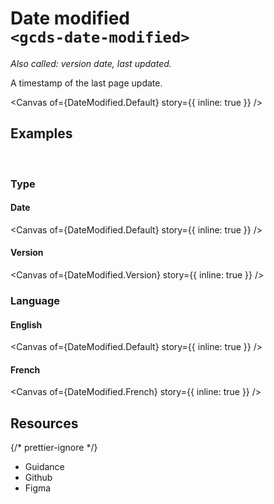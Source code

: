 
<Meta of={DateModified} name="Overview" />

# Date modified<br/>`<gcds-date-modified>`

_Also called: version date, last updated._

A timestamp of the last page update.

<Canvas of={DateModified.Default} story={{ inline: true }} />

## Examples

<br />

### Type

#### Date

<Canvas of={DateModified.Default} story={{ inline: true }} />

#### Version

<Canvas of={DateModified.Version} story={{ inline: true }} />

### Language

#### English

<Canvas of={DateModified.Default} story={{ inline: true }} />

#### French

<Canvas of={DateModified.French} story={{ inline: true }} />

## Resources

{/* prettier-ignore */}
<ul>
  <li>
    <gcds-button type="link" button-style="text-only" href="https://design-system.alpha.canada.ca/en/components/date-modified/" target="_blank">Guidance</gcds-button>
  </li>
  <li>
    <gcds-button type="link" button-style="text-only" href="https://github.com/cds-snc/gcds-components/tree/main/packages/web/src/components/gcds-date-modified" target="_blank">Github</gcds-button>
  </li>
  <li>
    <gcds-button type="link" button-style="text-only" href="https://www.figma.com/file/mh2maMG2NBtk41k1O1UGHV/Canadian-Digital-Service%E2%80%A8---GC-Design-System?type=design&node-id=7073-18041&mode=design&t=N2AdZ3oA66KLrrGc-0" target="_blank">Figma</gcds-button>
  </li>
</ul>
